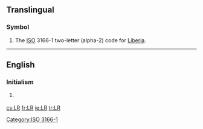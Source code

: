 {{also|Lr|.lr}}
==Translingual==

===Symbol===
{{head|mul|symbol}}
# The [[ISO]] 3166-1 two-letter (alpha-2) code for [[Liberia]].

[[Category:ISO 3166-1]]

----

==English==

===Initialism===
{{en-initialism}}

# {{context|computing}} {{initialism of|[[left|'''L'''eft]] to right,  reversed [[rightmost|'''R'''ightmost]] derivation}} {{gloss|used with [[parser]]s}}

[[cs:LR]]
[[fr:LR]]
[[ie:LR]]
[[tr:LR]]